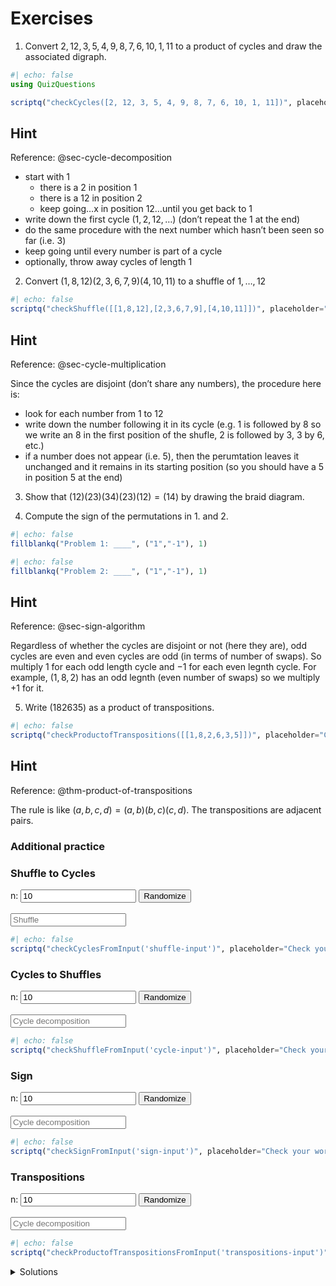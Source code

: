 <script src="/js/permutations.js"></script>
<script>
    function checkCycles(ans) {
        return (input) => {
            const ans_perm = new Permutation(ans);
            const in_perm = new Permutation().parseCycles(input);
            return in_perm.equals(ans_perm);
        }
    }
    function checkCyclesFromInput(input_id) {
        return (input) => {
            const ans = document.getElementById(input_id).value;
            const ans_perm = new Permutation().parseList(ans);
            const in_perm = new Permutation().parseCycles(input);
            return in_perm.equals(ans_perm);
        }
    }
    function checkShuffle(ans) {
        return (input) => {
            const ans_perm = new Permutation(ans);
            const in_perm = new Permutation().parseList(input);
            return in_perm.equals(ans_perm);
        }
    }
    function checkShuffleFromInput(input_id) {
        return (input) => {
            const ans = document.getElementById(input_id).value;
            const ans_perm = new Permutation().parseCycles(ans);
            const in_perm = new Permutation().parseList(input);
            return in_perm.equals(ans_perm);
        }
    }
    function checkProductofTranspositions(ans) {
        return (input) => {
            const ans_perm = new Permutation(ans);
            const cycles = readCycles(input);
            return cycles.every((c) => c.length == 2) && mulCycles(cycles).equals(ans_perm);
        }
    }
    function checkProductofTranspositionsFromInput(input_id) {
        return (input) => {
            const ans = document.getElementById(input_id).value;
            const ans_perm = new Permutation().parseCycles(ans);
            const cycles = readCycles(input);
            return cycles.every((c) => c.length == 2) && mulCycles(cycles).equals(ans_perm);
        }
    }
    function checkSignFromInput(input_id) {
        return (input) => {
            const cycles = document.getElementById(input_id).value;
            const ans = new Permutation().parseCycles(cycles).sign();
            return input == ans;
        }
    }
    function fillRandomShuffle(input_id, n) {
        const p = randomPermutation(n);
        document.getElementById(input_id).value = p.list;
    }
    function fillRandomCycles(input_id, n) {
        const cycles = randomPermutation(n).cycles;
        let str = "";
        for(cycle of cycles) { str += "(" + cycle + ")" }
        document.getElementById(input_id).value = str;
    }
</script>

# Exercises

1. Convert $2, 12, 3, 5, 4, 9, 8, 7, 6, 10, 1, 11$ to a product of cycles and draw the associated digraph.

```julia
#| echo: false
using QuizQuestions

scriptq("checkCycles([2, 12, 3, 5, 4, 9, 8, 7, 6, 10, 1, 11])", placeholder="Check your work")
```

::: {.callout-tip collapse="true"}
## Hint
Reference: @sec-cycle-decomposition

* start with 1
    * there is a 2 in position 1
    * there is a 12 in position 2
    * keep going...x in position 12...until you get back to 1
* write down the first cycle $(1, 2, 12, \dots)$ (don't repeat the $1$ at the end)
* do the same procedure with the next number which hasn't been seen so far (i.e. 3)
* keep going until every number is part of a cycle
* optionally, throw away cycles of length 1
:::

2. Convert $(1,8,12)(2,3,6,7,9)(4,10,11)$ to a shuffle of $1,\dots,12$

```julia
#| echo: false
scriptq("checkShuffle([[1,8,12],[2,3,6,7,9],[4,10,11]])", placeholder="Check your work")
```

::: {.callout-tip collapse="true"}
## Hint
Reference: @sec-cycle-multiplication

Since the cycles are disjoint (don't share any numbers), the procedure here is:

* look for each number from 1 to 12
* write down the number following it in its cycle (e.g. 1 is followed by 8 so we write an 8 in the first position of the shufle, 2 is followed by 3, 3 by 6, etc.)
* if a number does not appear (i.e. 5), then the perumtation leaves it unchanged and it remains in its starting position (so you should have a 5 in position 5 at the end)
:::

3. Show that $(12)(23)(34)(23)(12) = (14)$ by drawing the braid diagram.

4. Compute the sign of the permutations in 1. and 2.

::: {layout-ncol=2 .quiz-question-side-by-side}
```julia
#| echo: false
fillblankq("Problem 1: ____", ("1","-1"), 1)
```
```julia
#| echo: false
fillblankq("Problem 2: ____", ("1","-1"), 1)
```
:::

::: {.callout-tip collapse="true"}
## Hint
Reference: @sec-sign-algorithm

Regardless of whether the cycles are disjoint or not (here they are), odd cycles are even and even cycles are odd (in terms of number of swaps). So multiply $1$ for each odd length cycle and $-1$ for each even legnth cycle. For example, $(1, 8, 2)$ has an odd legnth (even number of swaps) so we multiply $+1$ for it.
:::

5. Write $(182635)$ as a product of transpositions.

```julia
#| echo: false
scriptq("checkProductofTranspositions([[1,8,2,6,3,5]])", placeholder="Check your work")
```

::: {.callout-tip collapse="true"}
## Hint
Reference: @thm-product-of-transpositions

The rule is like $(a,b,c,d) = (a, b)(b, c)(c, d)$. The transpositions are adjacent pairs.
:::

::: {.content-visible when-format=html}
### Additional practice {.unnumbered}

::: panel-tabset

### Shuffle to Cycles

::: {.mx-2}
<label for="n-shuffle">n:</label>
<input type="number" id="n-shuffle" value="10">
<input type="button" id="shuffle-randomize" value="Randomize" onclick="fillRandomShuffle('shuffle-input', document.getElementById('n-shuffle').value)">
<br><br>
<input id="shuffle-input" class="form-control" placeholder="Shuffle">
:::

```julia
#| echo: false
scriptq("checkCyclesFromInput('shuffle-input')", placeholder="Check your work")
```

### Cycles to Shuffles

::: {.mx-2}
<label for="n-cycle">n:</label>
<input type="number" id="n-cycle" value="10">
<input type="button" id="cycle-randomize" value="Randomize" onclick="fillRandomCycles('cycle-input', document.getElementById('n-cycle').value)">
<br><br>
<input id="cycle-input" class="form-control" placeholder="Cycle decomposition">
:::

```julia
#| echo: false
scriptq("checkShuffleFromInput('cycle-input')", placeholder="Check your work")
```

### Sign
::: {.mx-2}
<label for="n-sign">n:</label>
<input type="number" id="n-sign" value="10">
<input type="button" id="sign-randomize" value="Randomize" onclick="fillRandomCycles('sign-input', document.getElementById('n-sign').value)">
<br><br>
<input id="sign-input" class="form-control" placeholder="Cycle decomposition">
:::

```julia
#| echo: false
scriptq("checkSignFromInput('sign-input')", placeholder="Check your work")
```

### Transpositions
::: {.mx-2}
<label for="n-transpositions">n:</label>
<input type="number" id="n-transpositions" value="10">
<input type="button" id="transpositions-randomize" value="Randomize" onclick="fillRandomCycles('transpositions-input', document.getElementById('n-transpositions').value)">
<br><br>
<input id="transpositions-input" class="form-control" placeholder="Cycle decomposition">
:::

```julia
#| echo: false
scriptq("checkProductofTranspositionsFromInput('transpositions-input')", placeholder="Check your work")
```

:::
:::

<details>
<summary>Solutions</summary>
1. `(1, 2, 12, 11)(4, 5)(6, 9)(7, 8)`
2. `8, 3, 6, 10, 5, 7, 9, 12, 2, 11, 4, 1`
3. both even (+1)
5. `(1, 8)(8, 2)(2, 6)(6, 3)(3, 5)`
</details>
